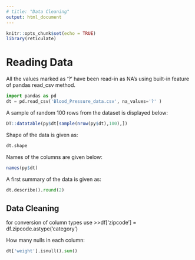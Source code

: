 ```yaml
---
# title: "Data Cleaning"
output: html_document
---
```


```r
knitr::opts_chunk$set(echo = TRUE)
library(reticulate)
```

# Reading Data  
All the values marked as '?' have been read-in as NA's using built-in feature of pandas read_csv method.  
```python
import pandas as pd
dt = pd.read_csv('Blood_Pressure_data.csv', na_values='?' )
```
A sample of random 100 rows from the dataset is displayed below:
```r
DT::datatable(py$dt[sample(nrow(py$dt),100),])
```


Shape of the data is given as:

```python
dt.shape
```

Names of the columns are given below:
```r
names(py$dt)
```
A first summary of the data is given as:
```python
dt.describe().round(2)
```




## Data Cleaning  
for conversion of column types use  >>df['zipcode'] = df.zipcode.astype('category')  

How many nulls in each column:
```python
dt['weight'].isnull().sum()
```


